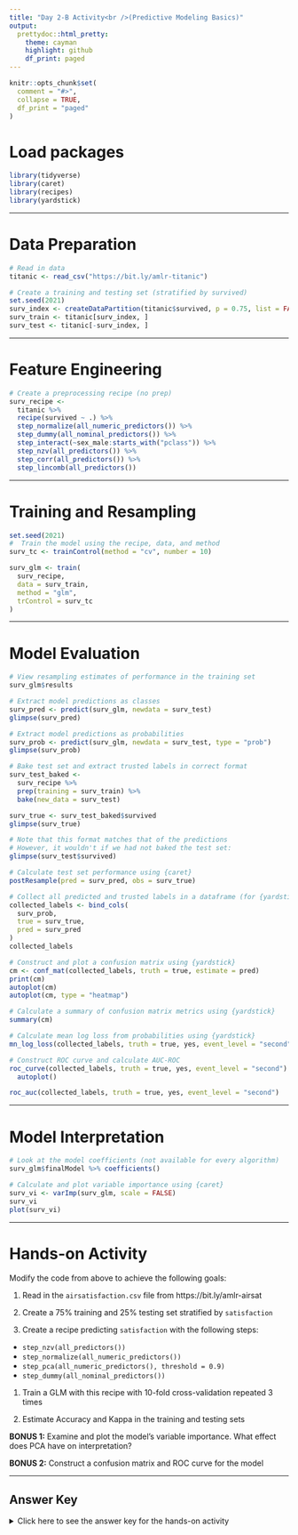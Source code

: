 ```yaml
---
title: "Day 2-B Activity<br />(Predictive Modeling Basics)"
output:
  prettydoc::html_pretty:
    theme: cayman
    highlight: github
    df_print: paged
---
```


```r
knitr::opts_chunk$set(
  comment = "#>",
  collapse = TRUE,
  df_print = "paged"
)
```

# Load packages

```r
library(tidyverse)
library(caret)
library(recipes)
library(yardstick)
```

---

# Data Preparation

```r
# Read in data
titanic <- read_csv("https://bit.ly/amlr-titanic")

# Create a training and testing set (stratified by survived)
set.seed(2021)
surv_index <- createDataPartition(titanic$survived, p = 0.75, list = FALSE)
surv_train <- titanic[surv_index, ]
surv_test <- titanic[-surv_index, ]
```

---

# Feature Engineering

```r
# Create a preprocessing recipe (no prep)
surv_recipe <- 
  titanic %>% 
  recipe(survived ~ .) %>% 
  step_normalize(all_numeric_predictors()) %>% 
  step_dummy(all_nominal_predictors()) %>% 
  step_interact(~sex_male:starts_with("pclass")) %>% 
  step_nzv(all_predictors()) %>% 
  step_corr(all_predictors()) %>% 
  step_lincomb(all_predictors())
```

---

# Training and Resampling

```r
set.seed(2021)
#  Train the model using the recipe, data, and method
surv_tc <- trainControl(method = "cv", number = 10)

surv_glm <- train(
  surv_recipe, 
  data = surv_train,
  method = "glm",
  trControl = surv_tc
)
```

---

# Model Evaluation

```r
# View resampling estimates of performance in the training set
surv_glm$results
```

```r
# Extract model predictions as classes
surv_pred <- predict(surv_glm, newdata = surv_test)
glimpse(surv_pred)
```

```r
# Extract model predictions as probabilities
surv_prob <- predict(surv_glm, newdata = surv_test, type = "prob")
glimpse(surv_prob)
```

```r
# Bake test set and extract trusted labels in correct format
surv_test_baked <- 
  surv_recipe %>% 
  prep(training = surv_train) %>% 
  bake(new_data = surv_test)

surv_true <- surv_test_baked$survived
glimpse(surv_true)
```

```r
# Note that this format matches that of the predictions
# However, it wouldn't if we had not baked the test set:
glimpse(surv_test$survived)
```

```r
# Calculate test set performance using {caret}
postResample(pred = surv_pred, obs = surv_true)
```

```r
# Collect all predicted and trusted labels in a dataframe (for {yardstick})
collected_labels <- bind_cols(
  surv_prob, 
  true = surv_true, 
  pred = surv_pred
)
collected_labels
```

```r
# Construct and plot a confusion matrix using {yardstick}
cm <- conf_mat(collected_labels, truth = true, estimate = pred)
print(cm)
autoplot(cm)
autoplot(cm, type = "heatmap")
```

```r
# Calculate a summary of confusion matrix metrics using {yardstick}
summary(cm)
```

```r
# Calculate mean log loss from probabilities using {yardstick}
mn_log_loss(collected_labels, truth = true, yes, event_level = "second")
```

```r
# Construct ROC curve and calculate AUC-ROC
roc_curve(collected_labels, truth = true, yes, event_level = "second") %>% 
  autoplot()

roc_auc(collected_labels, truth = true, yes, event_level = "second")
```

---

# Model Interpretation

```r
# Look at the model coefficients (not available for every algorithm)
surv_glm$finalModel %>% coefficients()
```

```r
# Calculate and plot variable importance using {caret}
surv_vi <- varImp(surv_glm, scale = FALSE)
surv_vi
plot(surv_vi)
```

---

# Hands-on Activity

Modify the code from above to achieve the following goals:

 1. Read in the `airsatisfaction.csv` file from https://bit.ly/amlr-airsat
 
 1. Create a 75% training and 25% testing set stratified by `satisfaction`
 
 1. Create a recipe predicting `satisfaction` with the following steps:
  + `step_nzv(all_predictors())`
  + `step_normalize(all_numeric_predictors())`
  + `step_pca(all_numeric_predictors(), threshold = 0.9)`
  + `step_dummy(all_nominal_predictors())`
  
 1. Train a GLM with this recipe with 10-fold cross-validation repeated 3 times

 1. Estimate Accuracy and Kappa in the training and testing sets
 
 **BONUS 1:** Examine and plot the model's variable importance. What effect does PCA have on interpretation?
 
 **BONUS 2:** Construct a confusion matrix and ROC curve for the model

---

## Answer Key

<details><summary>Click here to see the answer key for the hands-on activity</summary>
```r
# Question 1
airsat <- read_csv("https://bit.ly/amlr-airsat")
```

```r
# Question 2
index <- createDataPartition(airsat$satisfaction, p = 0.75, list = FALSE)
airsat_train <- airsat[index, ]
airsat_test <- airsat[-index, ]
```

```r
# Question 3
airsat_recipe <- 
  airsat %>% 
  recipe(satisfaction ~ .) %>% 
  step_nzv(all_predictors()) %>% 
  step_normalize(all_numeric_predictors()) %>% 
  step_pca(all_numeric_predictors(), threshold = 0.8) %>% 
  step_dummy(all_nominal_predictors())
```

```r
# Question 4
airsat_tc <- trainControl(
  method = "repeatedcv", 
  number = 10, 
  repeats = 3
)
airsat_glm <- train(
  airsat_recipe, 
  data = airsat_train,
  method = "glm",
  trControl = airsat_tc
)
```

```r
# Question 5
airsat_glm$results %>% print()
airsat_pred <- predict(airsat_glm, newdata = airsat_test)
airsat_prob <- predict(airsat_glm, newdata = airsat_test, type = "prob")
airsat_test_baked <- 
  airsat_recipe %>% 
  prep(training = airsat_train) %>% 
  bake(new_data = airsat_test)
airsat_true <- airsat_test_baked$satisfaction
postResample(pred = airsat_pred, obs = airsat_true)
```

```r
# Bonus 1
airsat_vi <- varImp(airsat_glm, scale = FALSE) %>% print()
plot(airsat_vi)
# Without knowing what the PCs are, interpretation becomes much harder

# ADVANCED: Because PCA is linear, we can view and interpret its coefficients:
airsat_glm$recipe$steps[[3]]$res$rotation %>% round(2) %>% as_tibble(rownames = "var")
# This gives us a better sense of what PC1 might correspond to
# This isn't so easy because interpretation isn't the point in ML
```

```r
# Bonus 2
collected_labels <- bind_cols(
  airsat_prob,
  pred = airsat_pred,
  true = airsat_true
)

conf_mat(collected_labels, truth = true, estimate = pred)

roc_curve(
  collected_labels, 
  truth = true, 
  satisfied, 
  event_level = "second"
) %>% 
  autoplot()
```

</details>
